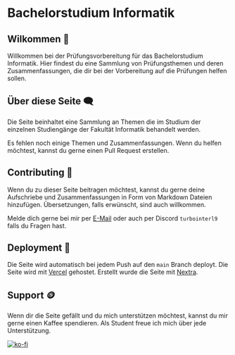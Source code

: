 # Bachelorstudium Informatik

## Wilkommen 👋

Willkommen bei der Prüfungsvorbereitung für das Bachelorstudium Informatik.
Hier findest du eine Sammlung von Prüfungsthemen und deren Zusammenfassungen,
die dir bei der Vorbereitung auf die Prüfungen helfen sollen.

## Über diese Seite 🗨

Die Seite beinhaltet eine Sammlung an Themen die im Studium der einzelnen Studiengänge der Fakultät Informatik behandelt werden.


<Callout emoji="💡">
  Es fehlen noch einige Themen und Zusammenfassungen. Wenn du helfen möchtest,
  kannst du gerne einen Pull Request erstellen.
</Callout>

## Contributing 🤝

Wenn du zu dieser Seite beitragen möchtest, kannst du gerne deine Aufschriebe
und Zusammenfassungen in Form von Markdown Dateien hinzufügen.
Übersetzungen, falls erwünscht, sind auch willkommen.

Melde dich gerne bei mir per [E-Mail](mailto:arthur@aktamirov.de)
oder auch per Discord `turbointerl9` falls du Fragen hast.

## Deployment 🚀

Die Seite wird automatisch bei jedem Push auf den `main` Branch deployt.
Die Seite wird mit [Vercel](https://vercel.com) gehostet.
Erstellt wurde die Seite mit [Nextra](https://nextra.vercel.app/).

## Support 🪙

Wenn dir die Seite gefällt und du mich unterstützen möchtest, kannst du mir gerne
einen Kaffee spendieren. Als Student freue ich mich über jede Unterstützung.

[![ko-fi](https://ko-fi.com/img/githubbutton_sm.svg)](https://ko-fi.com/zaroc)
